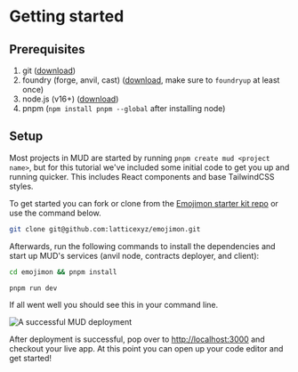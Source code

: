 # Getting started

## Prerequisites

1. git ([download](https://git-scm.com/downloads))
2. foundry (forge, anvil, cast) ([download](https://book.getfoundry.sh/getting-started/installation), make sure to `foundryup` at least once)
3. node.js (v16+) ([download](https://nodejs.org/en/download/))
4. pnpm (`npm install pnpm --global` after installing node)

## Setup

Most projects in MUD are started by running `pnpm create mud <project name>`, but for this tutorial we've included some initial code to get you up and running quicker. This includes React components and base TailwindCSS styles.

To get started you can fork or clone from the [Emojimon starter kit repo](https://github.com/latticexyz/emojimon) or use the command below.

```bash
git clone git@github.com:latticexyz/emojimon.git
```

Afterwards, run the following commands to install the dependencies and start up MUD's services (anvil node, contracts deployer, and client):

```bash
cd emojimon && pnpm install
```

```bash
pnpm run dev
```

If all went well you should see this in your command line.

![A successful MUD deployment](../../mud-successful-deployment.png)

After deployment is successful, pop over to [http://localhost:3000](http://localhost:3000) and checkout your live app. At this point you can open up your code editor and get started!